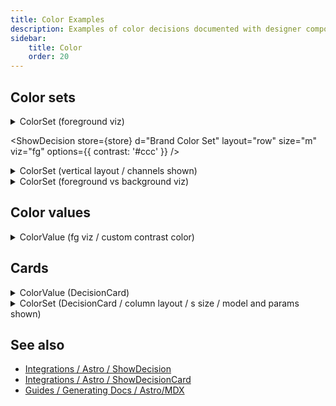 ```yaml
---
title: Color Examples
description: Examples of color decisions documented with designer components.
sidebar:
    title: Color
    order: 20
---
```





## Color sets

<details>
<summary>ColorSet (foreground viz)</summary>
```mdx
<ShowDecision store={store} d="Brand Color Set" value={false} size="m" viz="fg" options={{ contrast: '#ccc' }} />
````

</details>

<ShowDecision
    store={store}
    d="Brand Color Set"
    layout="row"
    size="m"
    viz="fg"
    options={{ contrast: '#ccc' }}
/>

<details>
<summary>ColorSet (vertical layout / channels shown)</summary>

```mdx
<ShowDecision store={store} d="Pink Palette" value="rgb" layout="column" />
<ShowDecision store={store} d="Heat Map Color Set" value="hsl" layout="column" />
```

</details>

<LayoutGrid>
    <ShowDecision store={store} d="Pink Palette" value="rgb" layout="column" />
    <ShowDecision store={store} d="Heat Map Color Set" value="hsl" layout="column" />
</LayoutGrid>

<details>
<summary>ColorSet (foreground vs background viz)</summary>

```mdx
<ShowDecision
    store={store}
    d="Content Foreground Scale"
    layout="column"
    size="m"
    viz="fg"
    options={{ contrast: 'oklch(17% 0 0deg)' }}
/>
<ShowDecision
    store={store}
    d="Content Background Scale"
    layout="column"
    size="m"
    viz="bg"
    options={{ contrast: 'oklch(83% 0.02 0deg)' }}
/>
```

</details>

<LayoutGrid>
    <ShowDecision
        store={store}
        d="Content Foreground Scale"
        layout="column"
        size="m"
        viz="fg"
        options={{ contrast: 'oklch(17% 0 0deg)' }}
    />
    <ShowDecision
        store={store}
        d="Content Background Scale"
        layout="column"
        size="m"
        viz="bg"
        options={{ contrast: 'oklch(83% 0.02 0deg)' }}
    />
</LayoutGrid>

## Color values

<details>
<summary>ColorValue (fg viz / custom contrast color)</summary>

```mdx
<ShowDecision
    store={store}
    d="Action Color"
    size="l"
    viz="fg"
    options={{ contrast: 'oklch(17% 0 0deg)' }}
/>
<ShowDecision
    store={store}
    d="Action Constrast Color"
    size="l"
    viz="fg"
    options={{ contrast: 'oklch(48% 0.15 0deg) ' }}
/>
```

</details>

<LayoutGrid>
    <ShowDecision
        store={store}
        d="Action Color"
        size="l"
        viz="fg"
        options={{ contrast: 'oklch(17% 0 0deg)' }}
    />
    <ShowDecision
        store={store}
        d="Action Constrast Color"
        size="l"
        viz="fg"
        options={{ contrast: 'oklch(48% 0.15 0deg) ' }}
    />
</LayoutGrid>

## Cards

<details>
<summary>ColorValue (DecisionCard)</summary>

```mdx
<ShowDecisionCard store={store} d="Action Color" viz="bg" size="l" />
```

</details>

<ShowDecisionCard store={store} d="Action Color" viz="bg" size="l" />

<details>
<summary>ColorSet (DecisionCard / column layout / s size / model and params shown)</summary>

```mdx
<ShowDecisionCard store={store} d="Heat Map Color Set" layout="column" size="s" model params />
```

</details>

<ShowDecisionCard store={store} d="Heat Map Color Set" layout="column" size="s" model params />

## See also

-   [Integrations / Astro / ShowDecision](/integrations/Astro/ShowDecision)
-   [Integrations / Astro / ShowDecisionCard](/integrations/Astro/ShowDecisionCard)
-   [Guides / Generating Docs / Astro/MDX](/guides/generating-documentation/using-astro-components-in-mdx/)
